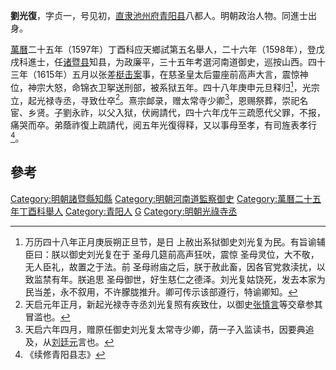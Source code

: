 '''劉光復'''，字贞一，号见初，[[直隶|直隶]][[池州府|池州府]][[青阳县|青阳县]]八都人。明朝政治人物。同進士出身。

[[萬曆|萬曆]]二十五年（1597年）丁酉科应天鄉試第五名舉人，二十六年（1598年），登戊戌科進士，任[[诸暨县|诸暨县]]知县，为政廉平，三十五年考選河南道御史，巡按山西。四十三年（1615年）五月以张差[[梃击案|梃击案]]事，在慈圣皇太后靈座前高声大言，震惊神位，神宗大怒，命锦衣卫挐送刑部，被系狱五年。四十八年庚申元旦释归<ref>万历四十八年正月庚辰朔正旦节，是日 上赦出系狱御史刘光复为民。有旨谕辅臣曰：朕以御史刘光复在于 圣母几筵前高声狂吠，震惊 圣母灵位，大不敬，无人臣礼，故置之于法。前 圣母祔庙之后，朕于赦此畜，因各官党救渎扰，以致监禁有年。朕追思 圣母御世，好生慈仁之德泽。刘光复姑饶死，发去本家为民当差，永不叙用，不许朦胧推升。卿可传示该部遵行，特谕卿知。</ref>，光宗立，起光禄寺丞，寻致仕卒<ref>天启元年正月，新起光禄寺寺丞刘光复照有疾致仕，以御史[[张慎言|张慎言]]等交章参其冒滥也。</ref>。熹宗䘏录，赠太常寺少卿<ref>天启六年四月，赠原任御史刘光复太常寺少卿，荫一子入监读书，因要典追及，从[[刘廷元|刘廷元]]言也。</ref>，恩赐祭葬，崇祀名宦、乡贤。子劉永祚，以父入狱，伏阙請代，四十六年戊午三疏愿代父罪，不报，痛哭而卒。弟蔭祚復上疏請代，阅五年光復得释，又以事母至孝，有司旌表孝行<ref>《续修青阳县志》</ref>。

==參考==
{{reflist}}
{{明朝官员小作品}}
{{萬曆二十六年戊戌科殿試金榜}}
{{DEFAULTSORT:Liu刘}}
[[Category:明朝諸暨縣知縣|Category:明朝諸暨縣知縣]]
[[Category:明朝河南道監察御史|Category:明朝河南道監察御史]]
[[Category:萬曆二十五年丁酉科舉人|Category:萬曆二十五年丁酉科舉人]]
[[Category:青阳人|Category:青阳人]]
[[Category:刘姓|G]]
[[Category:明朝光祿寺丞|Category:明朝光祿寺丞]]